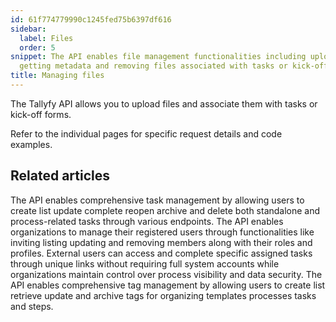 ```yaml
---
id: 61f774779990c1245fed75b6397df616
sidebar:
  label: Files
  order: 5
snippet: The API enables file management functionalities including uploading downloading
  getting metadata and removing files associated with tasks or kick-off forms.
title: Managing files
---
```


The Tallyfy API allows you to upload files and associate them with tasks or kick-off forms.

Refer to the individual pages for specific request details and code examples.


## Related articles
<CardGrid>
<LinkTitleCard header="<b>Code Samples > Managing tasks</b>" href="/products/pro/integrations/open-api/code-samples/tasks/" > The API enables comprehensive task management by allowing users to create list update complete reopen archive and delete both standalone and process-related tasks through various endpoints. </LinkTitleCard>
<LinkTitleCard header="<b>Code Samples > Managing members (Users)</b>" href="/products/pro/integrations/open-api/code-samples/members/" > The API enables organizations to manage their registered users through functionalities like inviting listing updating and removing members along with their roles and profiles. </LinkTitleCard>
<LinkTitleCard header="<b>Code Samples > Managing guests</b>" href="/products/pro/integrations/open-api/code-samples/guests/" > External users can access and complete specific assigned tasks through unique links without requiring full system accounts while organizations maintain control over process visibility and data security. </LinkTitleCard>
<LinkTitleCard header="<b>Code Samples > Managing tags</b>" href="/products/pro/integrations/open-api/code-samples/tags/" > The API enables comprehensive tag management by allowing users to create list retrieve update and archive tags for organizing templates processes tasks and steps. </LinkTitleCard>
</CardGrid>